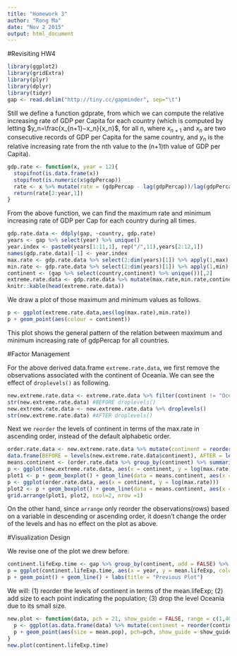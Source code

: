 ```yaml
---
title: "Homework 3"
author: "Rong Ma"
date: "Nov 2 2015"
output: html_document
---
```


#Revisiting HW4

```r
library(ggplot2)
library(gridExtra)
library(plyr)
library(dplyr)
library(tidyr)
gap <- read.delim("http://tiny.cc/gapminder", sep="\t")
```
Still we define a function gdprate, from which we can compute the relative increasing rate of GDP per Capita for each country (which is computed by letting $y_n=\frac{x_{n+1}−x_n}{x_n}$, for all n, where $x_{n+1}$ and $x_n$ are two consecutive records of GDP per Capita for the same country, and $y_n$ is the relative increasing rate from the nth value to the (n+1)th value of GDP per Capita).
```r
gdp.rate <- function(x, year = 12){
  stopifnot(is.data.frame(x))
  stopifnot(is.numeric(x$gdpPercap))
  rate <- x %>% mutate(rate = (gdpPercap - lag(gdpPercap))/lag(gdpPercap)) %>% select(rate)
  return(rate[2:year,1])
}
```
From the above function, we can find the maximum rate and minimum increasing rate of GDP per Cap for each country during all times.
```r
gdp.rate.data <- ddply(gap, ~country, gdp.rate)
years <- gap %>% select(year) %>% unique()
year.index <- paste0(years[1:11,1], rep("/",11),years[2:12,1])
names(gdp.rate.data)[-1] <- year.index
max.rate <- gdp.rate.data %>% select(2:dim(years)[1]) %>% apply(1,max)
min.rate <- gdp.rate.data %>% select(2:dim(years)[1]) %>% apply(1,min)
continent <- (gap %>% select(country,continent) %>% unique())[,2]
extreme.rate.data <- gdp.rate.data %>% mutate(max.rate,min.rate,continent) %>% select(country, continent, max.rate, min.rate)
knitr::kable(head(extreme.rate.data))
```

We draw a plot of those maximum and minimum values as follows.
```r
p <- ggplot(extreme.rate.data,aes(log(max.rate),min.rate)) 
p + geom_point(aes(colour = continent))
```

This plot shows the general pattern of the relation between maximum and minimum increasing rate of gdpPercap for all countries.

#Factor Management

For the above derived data.frame `extreme.rate.data`, we first remove the observations associated with the continent of Oceania. We can see the effect of `droplevels()` as following.
```r
new.extreme.rate.data <- extreme.rate.data %>% filter(continent != "Oceania")
str(new.extreme.rate.data) #BEFORE droplevels()
new.extreme.rate.data <- new.extreme.rate.data %>% droplevels()
str(new.extreme.rate.data) #AFTER droplevels()
```
Next we `reorder` the levels of continent in terms of the max.rate in ascending order, instead of the default alphabetic order.
```r
order.rate.data <- new.extreme.rate.data %>% mutate(continent = reorder(continent, max.rate))
data.frame(BEFORE = levels(new.extreme.rate.data$continent), AFTER = levels(order.rate.data$continent))
means.continent <- (order.rate.data %>% group_by(continent) %>% summarize_each(funs(mean), max.rate))
p <- ggplot(new.extreme.rate.data, aes(x = continent, y = log(max.rate)))
plot1 <- p + geom_boxplot() + geom_line(data = means.continent, aes(x = continent, y = log(max.rate), group=1)) + labs(title = "BEFORE reordering")
p <- ggplot(order.rate.data, aes(x = continent, y = log(max.rate)))
plot2 <- p + geom_boxplot() + geom_line(data = means.continent, aes(x = continent, y = log(max.rate), group=1)) + labs(title = "AFTER reordering")
grid.arrange(plot1, plot2, ncol=2, nrow =1)
```

On the other hand, since `arrange` only reorder the observations(rows) based on a variable in descending or ascending order, it doesn't change the order of the levels and has no effect on the plot as above.

#Visualization Design

We revise one of the plot we drew before.
```r
continent.lifeExp.time <- gap %>% group_by(continent, add = FALSE) %>% group_by(continent, year, add = FALSE) %>% summarise(mean.lifeExp = mean(lifeExp), mean.pop = mean(pop))
p = ggplot(continent.lifeExp.time, aes(x = year, y = mean.lifeExp, color = continent))
p + geom_point() + geom_line() + labs(title = "Previous Plot")
```

We will: (1) reorder the levels of continent in terms of the mean.lifeExp; (2) add size to each point indicating the population; (3) drop the level Oceania due to its small size.

```r
new.plot <- function(data, pch = 21, show_guide = FALSE, range = c(1,40), drop = "Oceania"){
  p <- ggplot(as.data.frame(data) %>% mutate(continent = reorder(continent, mean.lifeExp)) %>% filter(continent != drop) %>% droplevels(), aes(x = year, y = mean.lifeExp, color = continent)) 
  p + geom_point(aes(size = mean.pop), pch=pch, show_guide = show_guide) + scale_size_continuous(range=range) + geom_line(aes(order = desc(continent))) + labs(title = "New Plot") + guides(color = guide_legend(reverse = TRUE))         
}
new.plot(continent.lifeExp.time)
```